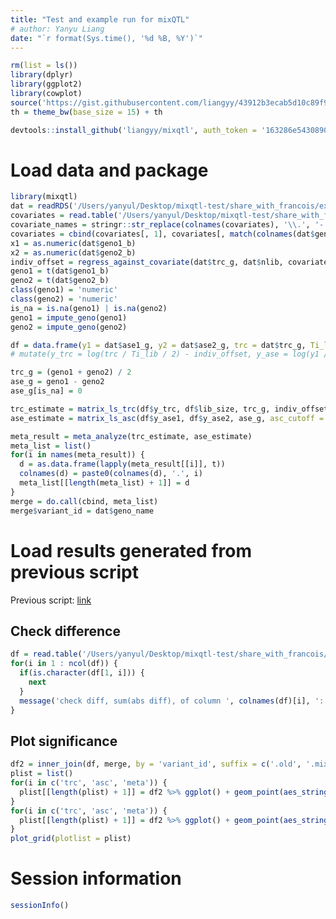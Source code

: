```yaml
---
title: "Test and example run for mixQTL"
# author: Yanyu Liang
date: "`r format(Sys.time(), '%d %B, %Y')`"
---
```


```r
rm(list = ls())
library(dplyr)
library(ggplot2)
library(cowplot)
source('https://gist.githubusercontent.com/liangyy/43912b3ecab5d10c89f9d4b2669871c9/raw/8151c6fe70e3d4ee43d9ce340ecc0eb65172e616/my_ggplot_theme.R')
th = theme_bw(base_size = 15) + th 
```

```r
devtools::install_github('liangyy/mixqtl', auth_token = '163286e54308901bcc73ac6cce9c03d3a8055e7c')
```

# Load data and package

```r
library(mixqtl)
dat = readRDS('/Users/yanyul/Desktop/mixqtl-test/share_with_francois/example-input.ENSG00000002834.1.rds')
covariates = read.table('/Users/yanyul/Desktop/mixqtl-test/share_with_francois/covariate-combined.txt', header = T, stringsAsFactors = F)
covariate_names = stringr::str_replace(colnames(covariates), '\\.', '-')
covariates = cbind(covariates[, 1], covariates[, match(colnames(dat$geno1_b), as.character(covariate_names))])
x1 = as.numeric(dat$geno1_b)
x2 = as.numeric(dat$geno2_b)
indiv_offset = regress_against_covariate(dat$trc_g, dat$nlib, covariates)
geno1 = t(dat$geno1_b)
geno2 = t(dat$geno2_b)
class(geno1) = 'numeric'
class(geno2) = 'numeric'
is_na = is.na(geno1) | is.na(geno2)
geno1 = impute_geno(geno1)
geno2 = impute_geno(geno2)

df = data.frame(y1 = dat$ase1_g, y2 = dat$ase2_g, trc = dat$trc_g, Ti_lib = dat$nlib) %>% mutate(y_trc = trc, lib_size = Ti_lib, cov_offset = indiv_offset, y_ase1 = y1, y_ase2 = y2)
# mutate(y_trc = log(trc / Ti_lib / 2) - indiv_offset, y_ase = log(y1 / y2)) 

trc_g = (geno1 + geno2) / 2
ase_g = geno1 - geno2
ase_g[is_na] = 0

trc_estimate = matrix_ls_trc(df$y_trc, df$lib_size, trc_g, indiv_offset, trc_cutoff = 100)
ase_estimate = matrix_ls_asc(df$y_ase1, df$y_ase2, ase_g, asc_cutoff = 50, weight_cap = 10, asc_cap = 1000)

meta_result = meta_analyze(trc_estimate, ase_estimate)
meta_list = list()
for(i in names(meta_result)) {
  d = as.data.frame(lapply(meta_result[[i]], t))
  colnames(d) = paste0(colnames(d), '.', i)
  meta_list[[length(meta_list) + 1]] = d
}
merge = do.call(cbind, meta_list)
merge$variant_id = dat$geno_name
```

# Load results generated from previous script

Previous script: [link](https://github.com/liangyy/project-ase/blob/master/test_scripts/gtex-v8-pipeline/scripts/mixqtl_batch.R)

## Check difference

```r
df = read.table('/Users/yanyul/Desktop/mixqtl-test/share_with_francois/example-ENSG00000002834.mixqtl.txt.gz', header = T, stringsAsFactors = F)
for(i in 1 : ncol(df)) {
  if(is.character(df[1, i])) {
    next
  }
  message('check diff, sum(abs diff), of column ', colnames(df)[i], ': ' , sum(abs(df[, i] - merge[, i])))
}
```

## Plot significance

```r
df2 = inner_join(df, merge, by = 'variant_id', suffix = c('.old', '.mixqtl'))
plist = list()
for(i in c('trc', 'asc', 'meta')) {
  plist[[length(plist) + 1]] = df2 %>% ggplot() + geom_point(aes_string(x = paste0('bhat.', i, '.old'), y = paste0('bhat.', i, '.mixqtl')), alpha = .1) + th  + coord_equal()
}
for(i in c('trc', 'asc', 'meta')) {
  plist[[length(plist) + 1]] = df2 %>% ggplot() + geom_point(aes_string(x = paste0('pval.', i, '.old'), y = paste0('pval.', i, '.mixqtl')), alpha = .1) + scale_x_log10() + scale_y_log10() + th + coord_equal()
}
plot_grid(plotlist = plist)
```

# Session information

```r
sessionInfo()
```

